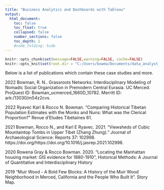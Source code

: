 ```yaml
---
title: "Business Analytics and Dashboards with Tableau"
output:
  html_document:
    toc: false
    toc_float: true
    collapsed: false
    number_sections: false
    toc_depth: 1
    #code_folding: hide
---
```


```r
knitr::opts_chunk$set(message=FALSE,warning=FALSE, cache=FALSE)
knitr::opts_knit$set(root.dir = "C:/Users/bowma/Documents/data_analyst_portfolio")
```

Below is a list of publications which contain these case studies and more.

2022 Bowman, R. N..  Grassroots Networks: Interdisciplinary Modeling of Nomadic Social Organization in Premodern Central Eurasia. UC Merced. ProQuest ID: Bowman_ucmerced_1660D_10782. Merritt ID: ark:/13030/m54z2cvs.

2022 Ryavec Karl & Rocco N. Bowman. “Comparing Historical Tibetan Population Estimates with the Monks and Nuns: What was the Clerical Proportion?” Revue d'Etudes Tibétaines 61.

2021 Bowman, Rocco N., and Karl E Ryavec. 2021. “Viewsheds of Cubic Mountaintop Tombs in Upper Tibet (Zhang Zhung).” Journal of Archaeological Science: Reports 37: 102998. https://doi.org/https://doi.org/10.1016/j.jasrep.2021.102998.

2020 Rowena Gray & Rocco Bowman. 2020. “Locating the Manhattan housing market: GIS evidence for 1880-1910”, Historical Methods: A Journal of Quantitative and Interdisciplinary History

2019 “Muir Wood - A Bold Few Blocks: A History of the Muir Wood Neighborhood in Merced, California and the People Who Built It”. Story Map. 



